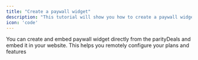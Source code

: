 ```yaml
---
title: "Create a paywall widget"
description: "This tutorial will show you how to create a paywall widget"
icon: 'code'
---
```


You can create and embed paywall widget directly from the parityDeals and embed it in your website. This helps you remotely configure your plans and features 
